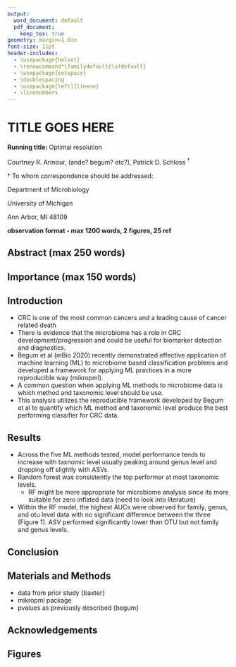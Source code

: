 ```yaml
---
output:
  word_document: default
  pdf_document:
    keep_tex: true
geometry: margin=1.0in
font-size: 11pt
header-includes:
  - \usepackage{helvet}
  - \renewcommand*\familydefault{\sfdefault}
  - \usepackage{setspace}
  - \doublespacing
  - \usepackage[left]{lineno}
  - \linenumbers
---
```



# TITLE GOES HERE

\vspace{20mm}

**Running title:** Optimal resolution

\vspace{10mm}

Courtney R. Armour, (ande? begum? etc?), Patrick D. Schloss ${^\dagger}$

\vspace{20mm}

${\dagger}$ To whom correspondence should be addressed:

\href{mailto:pschloss@umich.edu}{pschloss@umich.edu}

Department of Microbiology

University of Michigan

Ann Arbor, MI 48109

\vspace{20mm}

**observation format - max 1200 words, 2 figures, 25 ref**

\newpage



## Abstract (max 250 words)

## Importance (max 150 words)

\newpage

## Introduction

- CRC is one of the most common cancers and a leading cause of cancer related death
- There is evidence that the microbiome has a role in CRC development/progression and could be useful for biomarker detection and diagnostics.
- Begum et al (mBio 2020) recently demonstrated effective application of machine learning (ML) to microbiome based classification problems and developed a framework for applying ML practices in a more reproducible way (mikropml).
- A common question when applying ML methods to microbiome data is which method and taxonomic level should be use.
- This analysis utilizes the reproducible framework developed by Begum et al to quantify which ML method and taxonomic level produce the best performing classifier for CRC data.


\newpage

## Results
- Across the five ML methods tested, model performance tends to increase with taxnomic level usually peaking around genus level and dropping off slightly with ASVs.
- Random forest was consistently the top performer at most taxonomic levels.
  - RF might be more appropriate for microbiome analysis since its more suitable for zero inflated data (need to look into literature)
- Within the RF model, the highest AUCs were observed for family, genus, and otu level data with no significant difference between the three (Figure 1). ASV performed significantly lower than OTU but not family and genus levels.


\newpage

## Conclusion

\newpage

## Materials and Methods
- data from prior study {baxter}
- mikropml package
- pvalues as previously described {begum}

\newpage

## Acknowledgements

\newpage

## Figures
